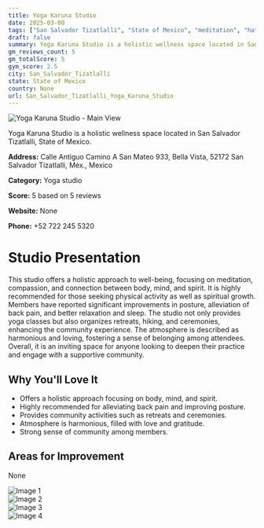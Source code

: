 ```yaml
---
title: Yoga Karuna Studio
date: 2025-03-08
tags: ["San Salvador Tizatlalli", "State of Mexico", "meditation", "hatha", "holistic", "holistic", "community", "San Salvador Tizatlalli"]  
draft: false
summary: Yoga Karuna Studio is a holistic wellness space located in San Salvador Tizatlalli, State of Mexico.
gm_reviews_count: 5
gm_totalScore: 5
gym_score: 2.5
city: San_Salvador_Tizatlalli
state: State of Mexico
country: None
url: San_Salvador_Tizatlalli_Yoga_Karuna_Studio
---
```


<div className="aspect-[16/9] relative my-8">
  <img 
    src="https://lh5.googleusercontent.com/p/AF1QipPqeGEc7G1PNerfvesfiofrDDkyaCFL0xi24Jef=w1920-h1080-k-no"
    alt="Yoga Karuna Studio - Main View"
    className="object-cover absolute inset-0 w-full h-full rounded-lg"
  />
</div>

Yoga Karuna Studio is a holistic wellness space located in San Salvador Tizatlalli, State of Mexico.

**Address:** Calle Antiguo Camino A San Mateo 933, Bella Vista, 52172 San Salvador Tizatlalli, Méx., Mexico

**Category:** Yoga studio

**Score:** 5 based on 5 reviews

**Website:** None

**Phone:** +52 722 245 5320

# Studio Presentation

This studio offers a holistic approach to well-being, focusing on meditation, compassion, and connection between body, mind, and spirit. It is highly recommended for those seeking physical activity as well as spiritual growth. Members have reported significant improvements in posture, alleviation of back pain, and better relaxation and sleep. The studio not only provides yoga classes but also organizes retreats, hiking, and ceremonies, enhancing the community experience. The atmosphere is described as harmonious and loving, fostering a sense of belonging among attendees. Overall, it is an inviting space for anyone looking to deepen their practice and engage with a supportive community.


## Why You'll Love It

- Offers a holistic approach focusing on body, mind, and spirit.
- Highly recommended for alleviating back pain and improving posture.
- Provides community activities such as retreats and ceremonies.
- Atmosphere is harmonious, filled with love and gratitude.
- Strong sense of community among members.

## Areas for Improvement

None

<div className="grid grid-cols-1 xl:grid-cols-2 gap-4 my-8">
<div className="aspect-[4/3] relative"><img src="https://lh5.googleusercontent.com/p/AF1QipP-OGG1niorOyG03dMqb4fH1iz4SOKYsbFbE0tg=w1920-h1080-k-no" alt="Image 1" className="object-cover absolute inset-0 w-full h-full rounded-lg" /></div>
<div className="aspect-[4/3] relative"><img src="https://lh5.googleusercontent.com/p/AF1QipPAQx8tzHZeJMHBTMStnuaUHF2YWVfMJPs5LTOD=w1920-h1080-k-no" alt="Image 2" className="object-cover absolute inset-0 w-full h-full rounded-lg" /></div>
<div className="aspect-[4/3] relative"><img src="https://lh5.googleusercontent.com/p/AF1QipMX8Xyd6JwemDlMM0IDXGFHiXKGqDL5tzYgqdQd=w1920-h1080-k-no" alt="Image 3" className="object-cover absolute inset-0 w-full h-full rounded-lg" /></div>
<div className="aspect-[4/3] relative"><img src="https://lh5.googleusercontent.com/p/AF1QipOvRXsk8HWa0AX7AwBC0aPbNTaUotDqP1Q2omJp=w1920-h1080-k-no" alt="Image 4" className="object-cover absolute inset-0 w-full h-full rounded-lg" /></div>
</div>
